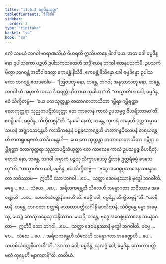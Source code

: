 ```yaml
---
title: "11.6.3 ဓမ္မဒိန္နသုတ္တ"
tableOfContents: false
sidebar:
  order: 3
type: "tipitaka"
basket: "su"
book: "sn"
---
```



<DynamicBreadcrumb />

<Division number="1049" book="sn" e="ch" v="18" p="435">

<Paragraph number="2105" book="sn">
ဧကံ သမယံ ဘဂဝါ ဗာရာဏသိယံ ဝိဟရတိ ဣသိပတနေ မိဂဒါယေ. အထ ခေါ ဓမ္မဒိန္နော ဥပါသကော ပဉ္စဟိ ဥပါသကသတေဟိ သဒ္ဓိံ ယေန ဘဂဝါ တေနုပသင်္ကမိ; ဥပသင်္ကမိတွာ ဘဂဝန္တံ အဘိဝါဒေတွာ ဧကမန္တံ နိသီဒိ. ဧကမန္တံ နိသိန္နော ခေါ ဓမ္မဒိန္နော ဥပါသကော ဘဂဝန္တံ ဧတဒဝေါစ—  “ဩဝဒတု နော, ဘန္တေ, ဘဂဝါ; အနုသာသတု နော, ဘန္တေ, ဘဂဝါ ယံ အမှာကံ အဿ ဒီဃရတ္တံ ဟိတာယ သုခါယာ”တိ.
</Paragraph>

<Paragraph number="2106" book="sn">
“တသ္မာတိဟ ဝေါ, ဓမ္မဒိန္န, ဧဝံ သိက္ခိတဗ္ဗံ—  ‘ယေ တေ သုတ္တန္တာ တထာဂတဘာသိတာ ဂမ္ဘီရာ ဂမ္ဘီရတ္ထာ လောကုတ္တရာ သုညတပဋိသံယုတ္တာ တေ ကာလေန ကာလံ ဥပသမ္ပဇ္ဇ ဝိဟရိဿာမာ’တိ. ဧဝဉှိ ဝေါ, ဓမ္မဒိန္န, သိက္ခိတဗ္ဗန်”တိ. “န ခေါ နေတံ, ဘန္တေ, သုကရံ အမှေဟိ ပုတ္တသမ္ဗာဓသယနံ အဇ္ဈာဝသန္တေဟိ ကာသိကစန္ဒနံ ပစ္စနုဘောန္တေဟိ မာလာဂန္ဓဝိလေပနံ ဓာရယန္တေဟိ ဇာတရူပရဇတံ သာဒိယန္တေဟိ—  ယေ တေ သုတ္တန္တာ တထာဂတဘာသိတာ ဂမ္ဘီရာ ဂမ္ဘီရတ္ထာ လောကုတ္တရာ သုညတပဋိသံယုတ္တာ တေ ကာလေန ကာလံ ဥပသမ္ပဇ္ဇ ဝိဟရိတုံ. တေသံ နော, ဘန္တေ, ဘဂဝါ အမှာကံ ပဉ္စသု သိက္ခာပဒေသု ဌိတာနံ ဥတ္တရိဓမ္မံ ဒေသေတူ”တိ.
</Paragraph>

<Paragraph number="2107" book="sn">
“တသ္မာတိဟ ဝေါ, ဓမ္မဒိန္န, ဧဝံ သိက္ခိတဗ္ဗံ—  ‘ဗုဒ္ဓေ အဝေစ္စပ္ပသာဒေန သမန္နာဂတာ ဘဝိဿာမ—  ဣတိပိ သော ဘဂဝါ …ပေ…  သတ္ထာ ဒေဝမနုဿာနံ ဗုဒ္ဓေါ ဘဂဝါတိ. ဓမ္မေ …ပေ…  သံဃေ …ပေ…  အရိယကန္တေဟိ သီလေဟိ သမန္နာဂတာ ဘဝိဿာမ အခဏ္ဍေဟိ …ပေ…  သမာဓိသံဝတ္တနိကေဟီ’တိ. ဧဝဉှိ ဝေါ, ဓမ္မဒိန္န, သိက္ခိတဗ္ဗန်”တိ.
</Paragraph>

<Paragraph number="2108" book="sn">
“ယာနိမာနိ, ဘန္တေ, ဘဂဝတာ စတ္တာရိ သောတာပတ္တိယင်္ဂါနိ ဒေသိတာနိ, သံဝိဇ္ဇန္တေ ဓမ္မာ အမှေသု, မယဉ္စ တေသု ဓမ္မေသု သန္ဒိဿာမ. မယဉှိ, ဘန္တေ, ဗုဒ္ဓေ အဝေစ္စပ္ပသာဒေန သမန္နာဂတာ—  ဣတိပိ သော ဘဂဝါ …ပေ…  သတ္ထာ ဒေဝမနုဿာနံ ဗုဒ္ဓေါ ဘဂဝါတိ. ဓမ္မေ …ပေ…  သံဃေ …ပေ…  အရိယကန္တေဟိ သီလေဟိ သမန္နာဂတာ အခဏ္ဍေဟိ …ပေ…  သမာဓိသံဝတ္တနိကေဟီ”တိ. “လာဘာ ဝေါ, ဓမ္မဒိန္န, သုလဒ္ဓံ ဝေါ, ဓမ္မဒိန္န. သောတာပတ္တိဖလံ တုမှေဟိ ဗျာကတန်”တိ.

</Paragraph>
</Division>

<Paragraph number="2109" type="center" book="sn">
တတိယံ.
</Paragraph>